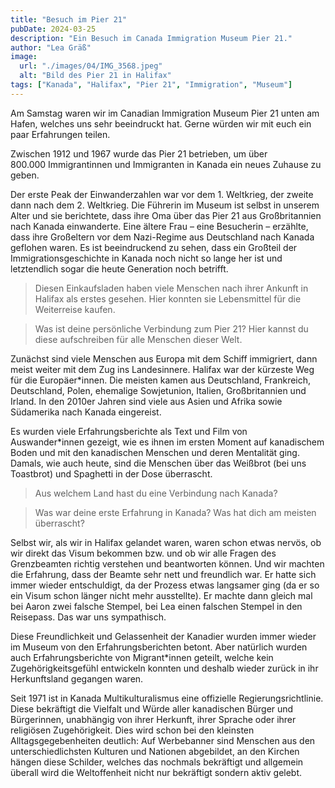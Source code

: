 ```yaml
---
title: "Besuch im Pier 21"
pubDate: 2024-03-25
description: "Ein Besuch im Canada Immigration Museum Pier 21."
author: "Lea Gräß"
image:
  url: "./images/04/IMG_3568.jpeg"
  alt: "Bild des Pier 21 in Halifax"
tags: ["Kanada", "Halifax", "Pier 21", "Immigration", "Museum"]
---
```




Am Samstag waren wir im Canadian Immigration Museum Pier 21 unten am Hafen, welches uns sehr beeindruckt hat. Gerne würden wir mit euch ein paar Erfahrungen teilen.

<ContentImage src={IMG_8968} alt="Modell des Pier 21" />
Zwischen 1912 und 1967 wurde das Pier 21 betrieben, um über 800.000 Immigrantinnen
und Immigranten in Kanada ein neues Zuhause zu geben.

Der erste Peak der Einwanderzahlen war vor dem 1. Weltkrieg, der zweite dann nach dem 2. Weltkrieg. Die Führerin im Museum ist selbst in unserem Alter und sie berichtete, dass ihre Oma über das Pier 21 aus Großbritannien nach Kanada einwanderte. Eine ältere Frau – eine Besucherin – erzählte, dass ihre Großeltern vor dem Nazi-Regime aus Deutschland nach Kanada geflohen waren. Es ist beeindruckend zu sehen, dass ein Großteil der Immigrationsgeschichte in Kanada noch nicht so lange her ist und letztendlich sogar die heute Generation noch betrifft.

<ContentImage
  src={IMG_8974}
  alt="Ein alter Einkaufspoint für Lebensmittel als Modell am Pier 21"
/>
> Diesen Einkaufsladen haben viele Menschen nach ihrer Ankunft in Halifax als erstes
gesehen. Hier konnten sie Lebensmittel für die Weiterreise kaufen.

<ContentImage
  src={IMG_3565}
  alt="Ein alter Schreibtisch mit Notizen welche von Menschen aus aller Welt geschrieben wurden"
/>
> Was ist deine persönliche Verbindung zum Pier 21? Hier kannst du diese aufschreiben
für alle Menschen dieser Welt.

Zunächst sind viele Menschen aus Europa mit dem Schiff immigriert, dann meist weiter mit dem Zug ins Landesinnere. Halifax war der kürzeste Weg für die Europäer\*innen. Die meisten kamen aus Deutschland, Frankreich, Deutschland, Polen, ehemalige Sowjetunion, Italien, Großbritannien und Irland. In den 2010er Jahren sind viele aus Asien und Afrika sowie Südamerika nach Kanada eingereist.

Es wurden viele Erfahrungsberichte als Text und Film von Auswander\*innen gezeigt, wie es ihnen im ersten Moment auf kanadischem Boden und mit den kanadischen Menschen und deren Mentalität ging. Damals, wie auch heute, sind die Menschen über das Weißbrot (bei uns Toastbrot) und Spaghetti in der Dose überrascht.

<ContentImage
  src={IMG_8988}
  alt="Eine Karte mit den Einwanderungsrouten nach Kanada"
/>
> Aus welchem Land hast du eine Verbindung nach Kanada?

<ContentImage
  src={IMG_8987}
  alt="Texttafel mit der Reflektion der eigenen Einwanderung nach Kanada"
/>
> Was war deine erste Erfahrung in Kanada? Was hat dich am meisten überrascht?

Selbst wir, als wir in Halifax gelandet waren, waren schon etwas nervös, ob wir direkt das Visum bekommen bzw. und ob wir alle Fragen des Grenzbeamten richtig verstehen und beantworten können. Und wir machten die Erfahrung, dass der Beamte sehr nett und freundlich war. Er hatte sich immer wieder entschuldigt, da der Prozess etwas langsamer ging (da er so ein Visum schon länger nicht mehr ausstellte). Er machte dann gleich mal bei Aaron zwei falsche Stempel, bei Lea einen falschen Stempel in den Reisepass. Das war uns sympathisch.

Diese Freundlichkeit und Gelassenheit der Kanadier wurden immer wieder im Museum von den Erfahrungsberichten betont. Aber natürlich wurden auch Erfahrungsberichte von Migrant\*innen geteilt, welche kein Zugehörigkeitsgefühl entwickeln konnten und deshalb wieder zurück in ihr Herkunftsland gegangen waren.

<ContentImage
  src={IMG_8800}
  alt="Bild mit Schriftzug bzgl. der Willkommenskultur einer Kirche in Kanada"
/>
Seit 1971 ist in Kanada Multikulturalismus eine offizielle Regierungsrichtlinie.
Diese bekräftigt die Vielfalt und Würde aller kanadischen Bürger und Bürgerinnen,
unabhängig von ihrer Herkunft, ihrer Sprache oder ihrer religiösen Zugehörigkeit.
Dies wird schon bei den kleinsten Alltagsgegebenheiten deutlich: Auf Werbebanner
sind Menschen aus den unterschiedlichsten Kulturen und Nationen abgebildet, an den
Kirchen hängen diese Schilder, welches das nochmals bekräftigt und allgemein überall
wird die Weltoffenheit nicht nur bekräftigt sondern aktiv gelebt.

<ContentImage
  src={IMG_9002}
  alt="Ein Gebäude mit einer Projektion eines Countdowns."
/>
<ContentImage
  src={IMG_8999}
  alt="Ein Gebäude angestraht von einer Projektion welche einen Fokus auf die multikulturelle Gesellschaft in Halifax legt."
/>
